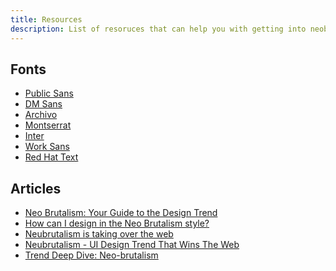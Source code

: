```yaml
---
title: Resources
description: List of resoruces that can help you with getting into neobrutalism layouts.
---
```


## Fonts

- <a href="https://fonts.google.com/specimen/Public+Sans" target="_blank">Public Sans</a>
- <a href="https://fonts.google.com/specimen/DM+Sans" target="_blank">DM Sans</a>
- <a href="https://fonts.google.com/specimen/Archivo" target="_blank">Archivo</a>
- <a href="https://fonts.google.com/specimen/Montserrat" target="_blank">Montserrat</a>
- <a href="https://fonts.google.com/specimen/Inter" target="_blank">Inter</a>
- <a href="https://fonts.google.com/specimen/Work+Sans" target="_blank">Work Sans</a>
- <a href="https://fonts.google.com/specimen/Red+Hat+Text" target="_blank">Red Hat Text</a>

## Articles

- <a href="https://blog.hubspot.com/website/neo-brutalism" target='_blank'>Neo Brutalism: Your Guide to the Design Trend</a>
- <a href="https://medium.com/@sepidy/how-can-i-design-in-the-neo-brutalism-style-d85c458042de" target='_blank'>How can I design in the Neo Brutalism style?</a>
- <a href="https://hype4.academy/articles/design/neubrutalism-is-taking-over-web" target='_blank'>Neubrutalism is taking over the web</a>
- <a href="https://dodonut.com/blog/neubrutalism-web-design-trend/" target='_blank'>Neubrutalism - UI Design Trend That Wins The Web</a>
- <a href="https://author.envato.com/hub/trend-deep-dive-neo-brutalism/" target='_blank'>Trend Deep Dive: Neo-brutalism</a>